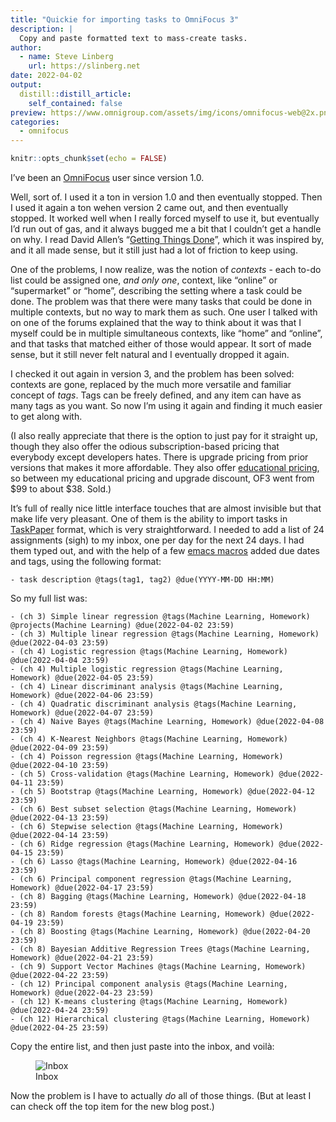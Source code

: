 ```yaml
---
title: "Quickie for importing tasks to OmniFocus 3"
description: |
  Copy and paste formatted text to mass-create tasks.
author:
  - name: Steve Linberg
    url: https://slinberg.net
date: 2022-04-02
output:
  distill::distill_article:
    self_contained: false
preview: https://www.omnigroup.com/assets/img/icons/omnifocus-web@2x.png
categories:
  - omnifocus
---
```



```r
knitr::opts_chunk$set(echo = FALSE)
```

I've been an [OmniFocus](https://www.omnigroup.com/omnifocus/) user since version 1.0.

Well, sort of. I used it a ton in version 1.0 and then eventually stopped. Then I used it again a ton wehen version 2 came out, and then eventually stopped. It worked well when I really forced myself to use it, but eventually I'd run out of gas, and it always bugged me a bit that I couldn't get a handle on why. I read David Allen's "[Getting Things Done](https://gettingthingsdone.com/)", which it was inspired by, and it all made sense, but it still just had a lot of friction to keep using.

One of the problems, I now realize, was the notion of *contexts* - each to-do list could be assigned one, *and only one*, context, like "online" or "supermarket" or "home", describing the setting where a task could be done. The problem was that there were many tasks that could be done in multiple contexts, but no way to mark them as such. One user I talked with on one of the forums explained that the way to think about it was that I myself could be in multiple simultaneous contexts, like "home" and "online", and that tasks that matched either of those would appear. It sort of made sense, but it still never felt natural and I eventually dropped it again.

I checked it out again in version 3, and the problem has been solved: contexts are gone, replaced by the much more versatile and familiar concept of *tags*. Tags can be freely defined, and any item can have as many tags as you want. So now I'm using it again and finding it much easier to get along with.

(I also really appreciate that there is the option to just pay for it straight up, though they also offer the odious subscription-based pricing that everybody except developers hates. There is upgrade pricing from prior versions that makes it more affordable. They also offer [educational pricing](https://support.omnigroup.com/sales-educational-pricing/), so between my educational pricing and upgrade discount, OF3 went from \$99 to about \$38. Sold.)

It's full of really nice little interface touches that are almost invisible but that make life very pleasant. One of them is the ability to import tasks in [TaskPaper](https://guide.taskpaper.com/) format, which is very straightforward. I needed to add a list of 24 assignments (sigh) to my inbox, one per day for the next 24 days. I had them typed out, and with the help of a few [emacs macros](http://www.gnu.org/software/emacs/manual/html_node/emacs/Keyboard-Macros.html) added due dates and tags, using the following format:

```
- task description @tags(tag1, tag2) @due(YYYY-MM-DD HH:MM)
```

So my full list was:

```
- (ch 3) Simple linear regression @tags(Machine Learning, Homework) @projects(Machine Learning) @due(2022-04-02 23:59)
- (ch 3) Multiple linear regression @tags(Machine Learning, Homework) @due(2022-04-03 23:59)
- (ch 4) Logistic regression @tags(Machine Learning, Homework) @due(2022-04-04 23:59)
- (ch 4) Multiple logistic regression @tags(Machine Learning, Homework) @due(2022-04-05 23:59)
- (ch 4) Linear discriminant analysis @tags(Machine Learning, Homework) @due(2022-04-06 23:59)
- (ch 4) Quadratic discriminant analysis @tags(Machine Learning, Homework) @due(2022-04-07 23:59)
- (ch 4) Naive Bayes @tags(Machine Learning, Homework) @due(2022-04-08 23:59)
- (ch 4) K-Nearest Neighbors @tags(Machine Learning, Homework) @due(2022-04-09 23:59)
- (ch 4) Poisson regression @tags(Machine Learning, Homework) @due(2022-04-10 23:59)
- (ch 5) Cross-validation @tags(Machine Learning, Homework) @due(2022-04-11 23:59)
- (ch 5) Bootstrap @tags(Machine Learning, Homework) @due(2022-04-12 23:59)
- (ch 6) Best subset selection @tags(Machine Learning, Homework) @due(2022-04-13 23:59)
- (ch 6) Stepwise selection @tags(Machine Learning, Homework) @due(2022-04-14 23:59)
- (ch 6) Ridge regression @tags(Machine Learning, Homework) @due(2022-04-15 23:59)
- (ch 6) Lasso @tags(Machine Learning, Homework) @due(2022-04-16 23:59)
- (ch 6) Principal component regression @tags(Machine Learning, Homework) @due(2022-04-17 23:59)
- (ch 8) Bagging @tags(Machine Learning, Homework) @due(2022-04-18 23:59)
- (ch 8) Random forests @tags(Machine Learning, Homework) @due(2022-04-19 23:59)
- (ch 8) Boosting @tags(Machine Learning, Homework) @due(2022-04-20 23:59)
- (ch 8) Bayesian Additive Regression Trees @tags(Machine Learning, Homework) @due(2022-04-21 23:59)
- (ch 9) Support Vector Machines @tags(Machine Learning, Homework) @due(2022-04-22 23:59)
- (ch 12) Principal component analysis @tags(Machine Learning, Homework) @due(2022-04-23 23:59)
- (ch 12) K-means clustering @tags(Machine Learning, Homework) @due(2022-04-24 23:59)
- (ch 12) Hierarchical clustering @tags(Machine Learning, Homework) @due(2022-04-25 23:59)
```

Copy the entire list, and then just paste into the inbox, and voilà:

![Inbox](of_inbox.png)

Now the problem is I have to actually *do* all of those things. (But at least I can check off the top item for the new blog post.)
